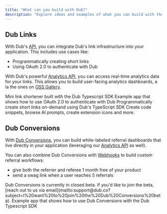 ```yaml
---
title: "What can you build with Dub?"
description: "Explore ideas and examples of what you can build with the Dub API"
---
```


## Dub Links

With Dub's [API](/api-reference/introduction), you can integrate Dub's link infrastructure into your application. This includes use cases like:

- Programmatically creating short links
- Using OAuth 2.0 to authenticate with Dub

With Dub's powerful [Analytics API](/api-reference/endpoint/retrieve-analytics), you can access real-time analytics data for your links. This allows you to build user-facing analytics dashboards, a la the ones on [OSS Gallery](https://oss.gallery/projects/dub).

<CardGroup cols={2}>
  <Card
    title="Dublet"
    icon="github"
    href="https://github.com/dubinc/dublet"
    color="#333333"
  >
    Mini link shortener built with the Dub Typescript SDK
  </Card>
  <Card
    title="OAuth Example App"
    icon="github"
    href="https://github.com/dubinc/examples/tree/main/oauth"
    color="#333333"
  >
    Example app that shows how to use OAuth 2.0 to authenticate with Dub
  </Card>
  <Card
    title="OSS Gallery"
    icon="github"
    href="https://github.com/dubinc/oss-gallery"
    color="#333333"
  >
    Programmatically create short links on-demand using Dub's TypeScript SDK
  </Card>
  <Card
    title="Ray.so"
    icon="github"
    href="https://github.com/raycast/ray-so/blob/main/app/api/shorten-url/route.ts"
    color="#333333"
  >
    Create code snippets, browse AI prompts, create extension icons and more.

  </Card>
</CardGroup>

## Dub Conversions

With [Dub Conversions](/conversions/quickstart), you can build white-labeled referral dashboards that live directly in your application (leveraging our [Analytics API](/api-reference/endpoint/retrieve-analytics) as well).

You can also combine Dub Conversions with [Webhooks](/concepts/webhooks/introduction) to build custom referral workflows:

- give both the referrer and referee 1 month free of your product
- send a swag link when a user reaches 5 referrals

<Note>
  Dub Conversions is currently in closed beta. If you'd like to join the beta,
  [reach out to us via
  email](mailto:support@dub.co?subject=I%20want%20to%20join%20the%20Dub%20Conversions%20beta).
</Note>

<CardGroup cols={2}>
  <Card
    title="Dub Conversions Demo App"
    icon="github"
    href="https://github.com/dubinc/examples/tree/main/conversions/stripe"
    color="#333333"
  >
    Example app that shows how to use Dub Conversions with the Dub Typescript
    SDK
  </Card>
</CardGroup>
